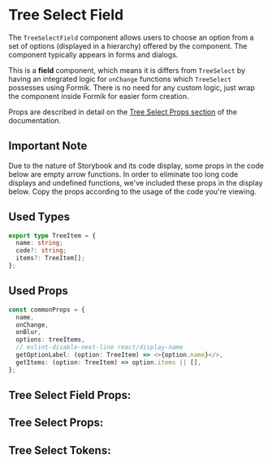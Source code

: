 

# Tree Select Field

The `TreeSelectField` component allows users to choose an option from a set of options (displayed in a hierarchy)
offered by the component. The component typically appears in forms and dialogs.

This is a **field** component, which means it is differs from `TreeSelect` by having an integrated logic for `onChange`
functions which `TreeSelect` possesses using Formik. There is no need for any custom logic, just wrap the component inside Formik for easier form creation.

Props are described in detail on the [Tree Select Props section](#tree-select-props)
of the documentation.

## Important Note

Due to the nature of Storybook and its code display, some props in the code below are empty arrow functions.
In order to eliminate too long code displays and undefined functions, we've included these props in the display below.
Copy the props according to the usage of the code you're viewing.

## Used Types

```ts
export type TreeItem = {
  name: string;
  code?: string;
  items?: TreeItem[];
};
```

## Used Props

```ts
const commonProps = {
  name,
  onChange,
  onBlur,
  options: treeItems,
  // eslint-disable-next-line react/display-name
  getOptionLabel: (option: TreeItem) => <>{option.name}</>,
  getItems: (option: TreeItem) => option.items || [],
};
```

<Stories includePrimary={true} />

## Tree Select Field Props:

<ArgsTable of={TreeSelectField} />

## Tree Select Props:

<ArgsTable of={TreeSelect} />

## Tree Select Tokens:

<ThemeTokens component="Select" />
